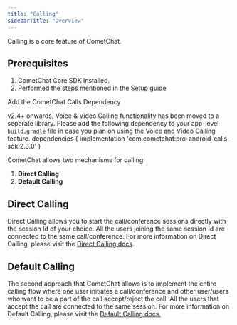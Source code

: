 ```yaml
---
title: "Calling"
sidebarTitle: "Overview"
---
```




Calling is a core feature of CometChat.

## Prerequisites

1. CometChat Core SDK installed.
2. Performed the steps mentioned in the [Setup](/sdk/android/3.0/setup) guide

<Note>
Add the CometChat Calls Dependency

v2.4+ onwards, Voice & Video Calling functionality has been moved to a separate library. Please add the following dependency to your app-level `build.gradle` file in case you plan on using the Voice and Video Calling feature. dependencies \{ implementation 'com.cometchat:pro-android-calls-sdk:2.3.0' }

</Note>

CometChat allows two mechanisms for calling

1. **Direct Calling**
2. **Default Calling**

## Direct Calling

Direct Calling allows you to start the call/conference sessions directly with the session Id of your choice. All the users joining the same session Id are connected to the same call/conference. For more information on Direct Calling, please visit the [Direct Calling docs](/sdk/android/3.0/calling-direct-calling).

## Default Calling

The second approach that CometChat allows is to implement the entire calling flow where one user initiates a call/conference and other user/users who want to be a part of the call accept/reject the call. All the users that accept the call are connected to the same session. For more information on Default Calling, please visit the [Default Calling docs.](/sdk/android/3.0/calling-default-calling)
